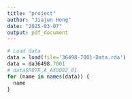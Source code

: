 ```yaml
---
title: "project"
author: "Jiajun Hong"
date: "2025-03-07"
output: pdf_document
---
```


```r
# Load data
data = load(file='36498-7001-Data.rda')
data = da36498.7001
# data$R07R_A_AX0082_01
for (name in names(data)) {
  name
}

```

